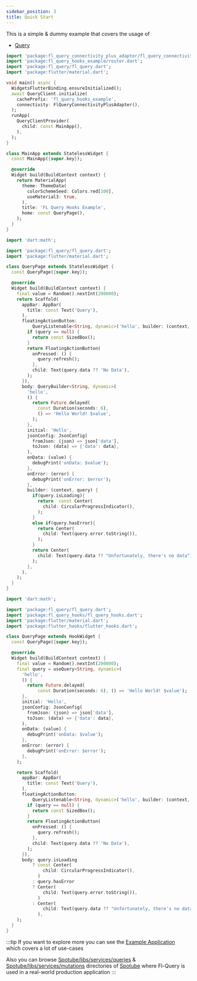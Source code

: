 ```yaml
---
sidebar_position: 3
title: Quick Start
---
```




This is a simple & dummy example that covers the usage of 
- [Query](/)


```dart
import 'package:fl_query_connectivity_plus_adapter/fl_query_connectivity_plus_adapter.dart';
import 'package:fl_query_hooks_example/router.dart';
import 'package:fl_query/fl_query.dart';
import 'package:flutter/material.dart';

void main() async {
  WidgetsFlutterBinding.ensureInitialized();
  await QueryClient.initialize(
    cachePrefix: 'fl_query_hooks_example',
    connectivity: FlQueryConnectivityPlusAdapter(),
  );
  runApp(
    QueryClientProvider(
      child: const MainApp(),
    ),
  );
}

class MainApp extends StatelessWidget {
  const MainApp({super.key});

  @override
  Widget build(BuildContext context) {
    return MaterialApp(
      theme: ThemeData(
        colorSchemeSeed: Colors.red[100],
        useMaterial3: true,
      ),
      title: 'FL Query Hooks Example',
      home: const QueryPage(),
    );
  }
}
```

<Tabs>
  <TabItem value="vanilla" label="Vanilla">

```dart
import 'dart:math';

import 'package:fl_query/fl_query.dart';
import 'package:flutter/material.dart';

class QueryPage extends StatelessWidget {
  const QueryPage({super.key});

  @override
  Widget build(BuildContext context) {
    final value = Random().nextInt(200000);
    return Scaffold(
      appBar: AppBar(
        title: const Text('Query'),
      ),
      floatingActionButton:
          QueryListenable<String, dynamic>('hello', builder: (context, query) {
        if (query == null) {
          return const SizedBox();
        }
        return FloatingActionButton(
          onPressed: () {
            query.refresh();
          },
          child: Text(query.data ?? 'No Data'),
        );
      }),
      body: QueryBuilder<String, dynamic>(
        'hello',
        () {
          return Future.delayed(
            const Duration(seconds: 6),
            () => 'Hello World! $value',
          );
        },
        initial: 'Hello',
        jsonConfig: JsonConfig(
          fromJson: (json) => json['data'],
          toJson: (data) => {'data': data},
        ),
        onData: (value) {
          debugPrint('onData: $value');
        },
        onError: (error) {
          debugPrint('onError: $error');
        },
        builder: (context, query) {
          if(query.isLoading){
            return  const Center(
              child: CircularProgressIndicator(),
            );
          }
          else if(query.hasError){
            return Center(
              child: Text(query.error.toString()),
            );
          }
          return Center(
            child: Text(query.data ?? "Unfortunately, there's no data"),
          );
        },
      ),
    );
  }
}
```

  </TabItem>
  <TabItem value="hooks" label="Flutter Hooks">

```dart
import 'dart:math';

import 'package:fl_query/fl_query.dart';
import 'package:fl_query_hooks/fl_query_hooks.dart';
import 'package:flutter/material.dart';
import 'package:flutter_hooks/flutter_hooks.dart';

class QueryPage extends HookWidget {
  const QueryPage({super.key});

  @override
  Widget build(BuildContext context) {
    final value = Random().nextInt(200000);
    final query = useQuery<String, dynamic>(
      'hello',
      () {
        return Future.delayed(
            const Duration(seconds: 6), () => 'Hello World! $value');
      },
      initial: 'Hello',
      jsonConfig: JsonConfig(
        fromJson: (json) => json['data'],
        toJson: (data) => {'data': data},
      ),
      onData: (value) {
        debugPrint('onData: $value');
      },
      onError: (error) {
        debugPrint('onError: $error');
      },
    );

    return Scaffold(
      appBar: AppBar(
        title: const Text('Query'),
      ),
      floatingActionButton:
          QueryListenable<String, dynamic>('hello', builder: (context, query) {
        if (query == null) {
          return const SizedBox();
        }
        return FloatingActionButton(
          onPressed: () {
            query.refresh();
          },
          child: Text(query.data ?? 'No Data'),
        );
      }),
      body: query.isLoading
          ? const Center(
              child: CircularProgressIndicator(),
            )
          : query.hasError
          ? Center(
              child: Text(query.error.toString()),
            )
          : Center(
              child: Text(query.data ?? "Unfortunately, there's no data"),
            ),
    );
  }
}
```

  </TabItem>
</Tabs>

:::tip
If you want to explore more you can see the [Example Application](https://github.com/KRTirtho/fl-query/tree/main/packages/example) which covers a lot of use-cases

Also you can browse [Spotube/libs/services/queries](https://github.com/KRTirtho/spotube/tree/master/lib/services/queries) & [Spotube/libs/services/mutations](https://github.com/KRTirtho/spotube/tree/master/lib/services/mutations) directories of [Spotube](https://github.com/KRTirtho/spotube/) where Fl-Query is used in a real-world production application
:::